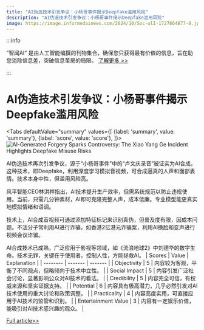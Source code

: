 ```yaml
---
title: "AI伪造技术引发争议：小杨哥事件揭示Deepfake滥用风险"
description: "AI伪造技术引发争议：小杨哥事件揭示Deepfake滥用风险"
image: https://image.informedainews.com/2024/10/Soc-ulI-1727864877-0.jpg
---
```



:::info

“智闻AI“ 是由人工智能编撰的刊物集合，确保您只获得最有价值的信息，旨在助您消除信息差，突破信息茧房的局限。  [了解更多 >>](/)

:::

# AI伪造技术引发争议：小杨哥事件揭示Deepfake滥用风险


<Tabs
	defaultValue="summary"
	values={[
	{label: 'summary', value: 'summary'},
	{label: 'score', value: 'score'},
]}>
<TabItem value="summary">
<img
  src="https://image.informedainews.com/2024/10/Soc-ulI-1727864877-0.jpg"
  alt="AI-Generated Forgery Sparks Controversy: The Xiao Yang Ge Incident Highlights Deepfake Misuse Risks"
/>



AI伪造技术再次引发争议，源于“小杨哥事件”中的“卢文庆录音”被证实为AI合成。这种技术，即Deepfake，利用深度学习模拟音视频，可合成逼真的人声和面部表情。技术本身中性，但滥用风险高。

风平智能CEO林洪祥指出，AI技术提升生产效率，但需系统规范以防止违规使用。当前，只需几分钟素材，AI即可克隆完整人声，成本低廉。专业模型能更真实地模拟情绪和语调。

技术上，AI合成音视频可通过添加特征标记来识别真伪，但普及度有限，因成本问题。不法分子常利用AI进行诈骗，如香港2亿港元诈骗案，利用AI换脸和变声进行视频会议诈骗。

AI合成技术已成熟，广泛应用于影视等领域，如《流浪地球2》中刘德华的数字生命。技术无罪，关键在于使用者。控制人性，方能拯救AI。
</TabItem>
<TabItem value="score">
	| Scores     | Value   | Explanation |
	| -------- | ------- | ------- |
	| Objectivity  | 5    | 内容较为客观，平衡了不同观点，但略倾向于技术中立性。    |
	| Social Impact | 5     | 内容引发广泛社会讨论，显著影响公众对AI技术的看法。    |
	| Credibility    | 5    | 内容完全可信，有权威来源和坚实证据支持。    |
	| Potential    | 6    | 内容具有极高潜力，几乎必然引发对AI技术使用的重大讨论和政策调整。    |
	| Practicality    | 4    | 内容高度实用，可直接应用于AI技术的监管和识别。    |
	| Entertainment Value    | 3    | 内容有一定娱乐价值，能吸引对AI技术感兴趣的观众。    |
</TabItem>
</Tabs>

[Full article>>](https://www.36kr.com/p/2972430561714053)
